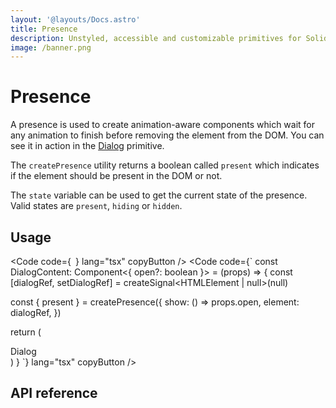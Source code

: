 ```yaml
---
layout: '@layouts/Docs.astro'
title: Presence
description: Unstyled, accessible and customizable primitives for SolidJS.
image: /banner.png
---
```


# Presence

A presence is used to create animation-aware components which wait for any animation to finish before removing the element from the DOM. You can see it in action in the [Dialog](/docs/primitives/dialog) primitive.

The `createPresence` utility returns a boolean called `present` which indicates if the element should be present in the DOM or not.

The `state` variable can be used to get the current state of the presence. Valid states are `present`, `hiding` or `hidden`.

## Usage
<Code code={`
`} lang="tsx" copyButton />
<Code code={`
const DialogContent: Component<{
  open?: boolean
}> = (props) => {
  const [dialogRef, setDialogRef] = createSignal<HTMLElement | null>(null)

  const { present } = createPresence({
    show: () => props.open,
    element: dialogRef,
  })

  return (
    <Show when={present()}>
      <div ref={setDialogRef}>Dialog</div>
    </Show>
  )
}
`} lang="tsx" copyButton />


## API reference

<GenerateApiDocs utility="createPresence" />

